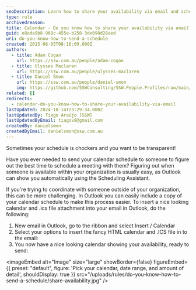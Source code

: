 ```yaml
---
seoDescription: Learn how to share your availability via email and schedule meetings efficiently using Outlook's calendar feature.
type: rule
archivedreason:
title: Calendar - Do you know how to share your availability via email?
guid: e8ada9b8-968c-455e-b250-3de098d28aed
uri: do-you-know-how-to-send-a-schedule
created: 2015-06-05T08:16:09.000Z
authors:
  - title: Adam Cogan
    url: https://ssw.com.au/people/adam-cogan
  - title: Ulysses Maclaren
    url: https://ssw.com.au/people/ulysses-maclaren
  - title: Daniel Šmon
    url: https://ssw.com.au/people/daniel-smon
    img: https://github.com/SSWConsulting/SSW.People.Profiles/raw/main/Daniel-Smon/Images/Daniel-Smon-Profile.jpg
related: []
redirects:
  - calendar-do-you-know-how-to-share-your-availability-via-email
lastUpdated: 2024-10-14T23:29:34.000Z
lastUpdatedBy: Tiago Araújo [SSW]
lastUpdatedByEmail: tiagov8@gmail.com
createdBy: danielsmon
createdByEmail: danielsmon@ssw.com.au
---
```


Sometimes your schedule is chockers and you want to be transparent!

Have you ever needed to send your calendar schedule to someone to figure out the best time to schedule a meeting with them? Figuring out when someone is available within your organization is usually easy, as Outlook can show you automatically using the Scheduling Assistant.

If you're trying to coordinate with someone outside of your organization, this can be more challenging. In Outlook you can easily include a copy of your calendar schedule to make this process easier.
To insert a nice looking calendar and .ics file attachment into your email in Outlook, do the following:

1. New email in Outlook, go to the ribbon and select Insert / Calendar
2. Select your options to insert the fancy HTML calendar and .ICS file in to the email:
3. You now have a nice looking calendar showing your availability, ready to send:

   
<imageEmbed
  alt="Image"
  size="large"
  showBorder={false}
  figureEmbed={{
    preset: "default",
    figure: 'Pick your calendar, date range, and amount of detail',
    shouldDisplay: true
  }}
  src="/uploads/rules/do-you-know-how-to-send-a-schedule/share-availability.jpg"
/>
